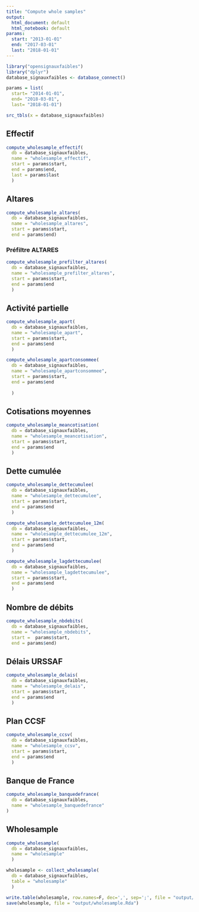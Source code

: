 ```yaml
---
title: "Compute whole samples"
output:
  html_document: default
  html_notebook: default
params:
  start: "2013-01-01"
  end: "2017-03-01"
  last: "2018-01-01"
---
```


```r
library("opensignauxfaibles")
library("dplyr")
database_signauxfaibles <- database_connect()

params = list(
  start= "2014-01-01",
  end= "2018-03-01",
  last= "2018-01-01")
```

```r
src_tbls(x = database_signauxfaibles)
```

## Effectif

```r
compute_wholesample_effectif(
  db = database_signauxfaibles,
  name = "wholesample_effectif",
  start = params$start,
  end = params$end,
  last = params$last
  )
```

## Altares

```r
compute_wholesample_altares(
  db = database_signauxfaibles,
  name = "wholesample_altares",
  start = params$start,
  end = params$end)
```

### Préfiltre ALTARES

```r
compute_wholesample_prefilter_altares(
  db = database_signauxfaibles,
  name = "wholesample_prefilter_altares",
  start = params$start,
  end = params$end
  )
```

## Activité partielle

```r
compute_wholesample_apart(
  db = database_signauxfaibles,
  name = "wholesample_apart",
  start = params$start,
  end = params$end
  )
```

```r
compute_wholesample_apartconsommee(
  db = database_signauxfaibles,
  name = "wholesample_apartconsommee",
  start = params$start,
  end = params$end
  
  )
```

## Cotisations moyennes

```r
compute_wholesample_meancotisation(
  db = database_signauxfaibles,
  name = "wholesample_meancotisation",
  start = params$start,
  end = params$end
  )
```

## Dette cumulée

```r
compute_wholesample_dettecumulee(
  db = database_signauxfaibles,
  name = "wholesample_dettecumulee",
  start = params$start,
  end = params$end
  )
```

```r
compute_wholesample_dettecumulee_12m(
  db = database_signauxfaibles,
  name = "wholesample_dettecumulee_12m",
  start = params$start,
  end = params$end
  )
```

```r
compute_wholesample_lagdettecumulee(
  db = database_signauxfaibles,
  name = "wholesample_lagdettecumulee",
  start = params$start,
  end = params$end
  )
```

## Nombre de débits

```r
compute_wholesample_nbdebits(
  db = database_signauxfaibles,
  name = "wholesample_nbdebits",
  start =  params$start,
  end = params$end)
```

## Délais URSSAF

```r
compute_wholesample_delais(
  db = database_signauxfaibles,
  name = "wholesample_delais",
  start = params$start,
  end = params$end
  )
```

## Plan CCSF

```r
compute_wholesample_ccsv(
  db = database_signauxfaibles,
  name = "wholesample_ccsv",
  start = params$start,
  end = params$end
  )
```

## Banque de France
```r
compute_wholesample_banquedefrance(
  db = database_signauxfaibles,
  name = "wholesample_banquedefrance"
)

```

## Wholesample

```r
compute_wholesample(
  db = database_signauxfaibles,
  name = "wholesample"
  )
```


```r
wholesample <- collect_wholesample(
  db = database_signauxfaibles,
  table = "wholesample"
  )
```

```r
write.table(wholesample, row.names=F, dec=',', sep=';', file = "output/wholesample.csv", quote=T, append=F)
save(wholesample, file = "output/wholesample.Rda")
```



